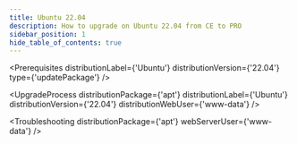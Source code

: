 ```yaml
---
title: Ubuntu 22.04
description: How to upgrade on Ubuntu 22.04 from CE to PRO
sidebar_position: 1 
hide_table_of_contents: true
---
```



<Prerequisites
  distributionLabel={'Ubuntu'}
  distributionVersion={'22.04'}
  type={'updatePackage'}
/>

<UpgradeProcess 
  distributionPackage={'apt'}
  distributionLabel={'Ubuntu'}
  distributionVersion={'22.04'} 
  distributionWebUser={'www-data'}
/>

<Troubleshooting distributionPackage={'apt'} webServerUser={'www-data'} />

<InCaseOfIssues />